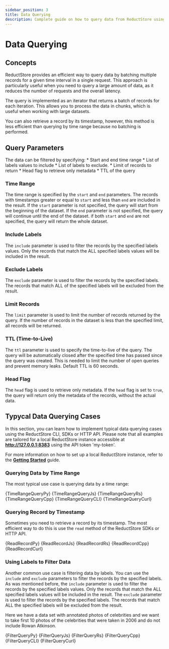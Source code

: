 ```yaml
---
sidebar_position: 3
title: Data Querying
description: Complete guide on how to query data from ReductStore using the CLI, HTTP API, and SDKs.
---
```



<head>
    <link rel="canonical" href="https://www.reduct.store/docs/guides/data-quering"/>
</head>

# Data Querying

## Concepts

ReductStore provides an efficient way to query data by batching multiple records for a given time interval in a single request.
This approach is particularly useful when you need to query a large amount of data, as it reduces the number of requests and the overall latency.

The query is implemented as an iterator that returns a batch of records for each iteration. This allows you to process the data in chunks, which is useful when working with large datasets.

You can also retrieve a record by its timestamp, however, this method is less efficient than querying by time range because no batching is performed.

## Query Parameters
The data can be filtered by specifying:
    * Start and end time range
    * List of labels values to include
    * List of labels to exclude.
    * Limit of records to return
    * Head flag to retrieve only metadata
    * TTL of the query


### Time Range

The time range is specified by the `start` and `end` parameters. The records with timestamps greater or equal to `start` and less than `end` are included in the result.
If the `start` parameter is not specified, the query will start from the beginning of the dataset. If the `end` parameter is not specified, the query will continue until the end of the dataset.
if both `start` and `end` are not specified, the query will return the whole dataset.

### Include Labels

The `include` parameter is used to filter the records by the specified labels values. Only the records that match the ALL specified labels values will be included in the result.

### Exclude Labels

The `exclude` parameter is used to filter the records by the specified labels. The records that match ALL of the specified labels will be excluded from the result.

### Limit Records

The `limit` parameter is used to limit the number of records returned by the query. If the number of records in the dataset is less than the specified limit, all records will be returned.

### TTL (Time-to-Live)

The `ttl` parameter is used to specify the time-to-live of the query. The query will be automatically closed after the specified time has passed since the query was created. This is needed to limit the number of open queries and prevent memory leaks. Default TTL is 60 seconds.

### Head Flag

The `head` flag is used to retrieve only metadata. If the `head` flag is set to `true`, the query will return only the metadata of the records, without the actual data.

## Typycal Data Querying Cases

In this section, you can learn how to implement typical data querying cases using the ReductStore CLI, SDKs or HTTP API. Please note that all examples are tailored for a local ReductStore instance accessible at **http://127.0.0.1:8383** using the API token 'my-token'.

For more information on how to set up a local ReductStore instance, refer to the [**Getting Started**](../getting-started) guide.


### Querying Data by Time Range

The most typical use case is querying data by a time range:


<Tabs>
    <TabItem value="Python">
        <CodeBlock language="python">
            {TimeRangeQueryPy}
        </CodeBlock>
    </TabItem>
    <TabItem value="JavaScript">
        <CodeBlock language="javascript">
            {TimeRangeQueryJs}
        </CodeBlock>
    </TabItem>
    <TabItem value="Rust">
        <CodeBlock language="rust">
            {TimeRangeQueryRs}
        </CodeBlock>
    </TabItem>
    <TabItem value="C++">
        <CodeBlock language="cpp">
            {TimeRangeQueryCpp}
        </CodeBlock>
    </TabItem>
    <TabItem value="CLI">
        <CodeBlock language="bash">
            {TimeRangeQueryCLI}
        </CodeBlock>
    </TabItem>
    <TabItem value="Curl">
        <CodeBlock language="bash">
            {TimeRangeQueryCurl}
        </CodeBlock>
    </TabItem>
</Tabs>

### Querying Record by Timestamp

Sometimes you need to retrieve a record by its timestamp. The most efficient way to do this is use the `read` method of the ReductStore SDKs or HTTP API.


<Tabs>
    <TabItem value="Python">
        <CodeBlock language="python">
            {ReadRecordPy}
        </CodeBlock>
    </TabItem>
    <TabItem value="JavaScript">
        <CodeBlock language="javascript">
            {ReadRecordJs}
        </CodeBlock>
    </TabItem>
    <TabItem value="Rust">
        <CodeBlock language="rust">
            {ReadRecordRs}
        </CodeBlock>
    </TabItem>
    <TabItem value="C++">
        <CodeBlock language="cpp">
            {ReadRecordCpp}
        </CodeBlock>
    </TabItem>
    <TabItem value="Curl">
        <CodeBlock language="bash">
            {ReadRecordCurl}
        </CodeBlock>
    </TabItem>
</Tabs>

### Using Labels to Filter Data

Another common use case is filtering data by labels. You can use the `include` and `exclude` parameters to filter the records by the specified labels.
As was mentioned before, the `include` parameter is used to filter the records by the specified labels values. Only the records that match the ALL specified labels values will be included in the result.
The `exclude` parameter is used to filter the records by the specified labels. The records that match ALL the specified labels will be excluded from the result.

Here we have a data set with annotated photos of celebrities and we want to take first 10 photos of the celebrities that were taken in 2006 and do not include Rowan Atkinson.


<Tabs>
    <TabItem value="Python">
        <CodeBlock language="python">
            {FilterQueryPy}
        </CodeBlock>
    </TabItem>
    <TabItem value="JavaScript">
        <CodeBlock language="javascript">
            {FilterQueryJs}
        </CodeBlock>
    </TabItem>
    <TabItem value="Rust">
        <CodeBlock language="rust">
            {FilterQueryRs}
        </CodeBlock>
    </TabItem>
    <TabItem value="C++">
        <CodeBlock language="cpp">
            {FilterQueryCpp}
        </CodeBlock>
    </TabItem>
    <TabItem value="CLI">
        <CodeBlock language="bash">
            {FilterQueryCLI}
        </CodeBlock>
    </TabItem>
    <TabItem value="Curl">
        <CodeBlock language="bash">
            {FilterQueryCurl}
        </CodeBlock>
    </TabItem>
</Tabs>

